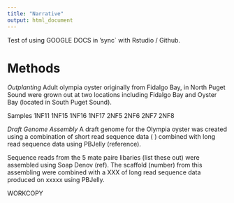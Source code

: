 ```yaml
---
title: "Narrative"
output: html_document
---
```



Test of using GOOGLE DOCS in 'sync` with Rstudio / Github.


# Methods
_Outplanting_
Adult olympia oyster originally from Fidalgo Bay, in North Puget Sound were grown out at two locations including Fidalgo Bay and Oyster Bay (located in South Puget Sound).


Samples 
1NF11
1NF15
1NF16
1NF17
2NF5
2NF6
2NF7
2NF8





_Draft Genome Assembly_
A draft genome for the Olympia oyster was created using a combination of short read sequence data ( ) combined with long read sequence data using PBJelly (reference). 

Sequence reads from the 5 mate paire libaries (list these out) were assembled using Soap Denov (ref). The scaffold (number) from this assembling were combined with a XXX of long read sequence data produced on xxxxx using PBJelly. 


WORKCOPY

<!--stackedit_data:
eyJoaXN0b3J5IjpbMjc5NTM4MTQxXX0=
-->